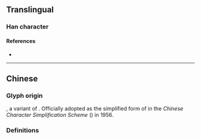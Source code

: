 {{also|備}}
{{character info}}
==Translingual==
{{stroke order|strokes=8}}
{{CJKV-forms|備|备|備|備}}

===Han character===
{{Han char|rn=34|rad=夂|as=05|sn=8|four=|canj=HEW|ids=⿱夂田}}

====References====
* {{Han ref|kx=0244.231|dkj=15347|hdz=20869.030|uh=5907|ud=22791}}

----

==Chinese==

===Glyph origin===
{{Han simp|俻|f=亻|t=&nbsp;}}, a variant of {{zh-l|*備}}. Officially adopted as the simplified form of {{zh-l|*備}} in the ''Chinese Character Simplification Scheme'' ({{w2|zh|pref=《|s:漢字簡化方案|漢字簡化方案|suf=》}}) in 1956.

===Definitions===
{{zh-see|備|sv}}